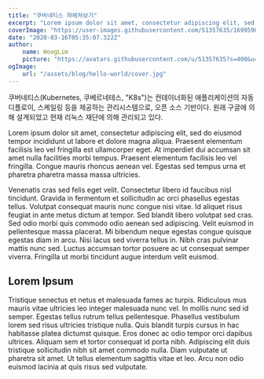 ```yaml
---
title: "쿠버네티스 파헤쳐보기"
excerpt: "Lorem ipsum dolor sit amet, consectetur adipiscing elit, sed do eiusmod tempor incididunt ut labore et dolore magna aliqua. Praesent elementum facilisis leo vel fringilla est ullamcorper eget. At imperdiet dui accumsan sit amet nulla facilities morbi tempus."
coverImage: "https://user-images.githubusercontent.com/51357635/169959085-4e1f8e25-da3b-4bf4-946c-68682074600e.png"
date: "2020-03-16T05:35:07.322Z"
author:
    name: WoogLim
    picture: "https://avatars.githubusercontent.com/u/51357635?s=400&u=36fd01b69ccd7729620c086927f9c0847ffdb0e1&v=4"
ogImage:
    url: "/assets/blog/hello-world/cover.jpg"
---
```


쿠버네티스(Kubernetes, 쿠베르네테스, "K8s")는 컨테이너화된 애플리케이션의 자동 디플로이, 스케일링 등을 제공하는 관리시스템으로, 오픈 소스 기반이다. 원래 구글에 의해 설계되었고 현재 리눅스 재단에 의해 관리되고 있다.

Lorem ipsum dolor sit amet, consectetur adipiscing elit, sed do eiusmod tempor incididunt ut labore et dolore magna aliqua. Praesent elementum facilisis leo vel fringilla est ullamcorper eget. At imperdiet dui accumsan sit amet nulla facilities morbi tempus. Praesent elementum facilisis leo vel fringilla. Congue mauris rhoncus aenean vel. Egestas sed tempus urna et pharetra pharetra massa massa ultricies.

Venenatis cras sed felis eget velit. Consectetur libero id faucibus nisl tincidunt. Gravida in fermentum et sollicitudin ac orci phasellus egestas tellus. Volutpat consequat mauris nunc congue nisi vitae. Id aliquet risus feugiat in ante metus dictum at tempor. Sed blandit libero volutpat sed cras. Sed odio morbi quis commodo odio aenean sed adipiscing. Velit euismod in pellentesque massa placerat. Mi bibendum neque egestas congue quisque egestas diam in arcu. Nisi lacus sed viverra tellus in. Nibh cras pulvinar mattis nunc sed. Luctus accumsan tortor posuere ac ut consequat semper viverra. Fringilla ut morbi tincidunt augue interdum velit euismod.

## Lorem Ipsum

Tristique senectus et netus et malesuada fames ac turpis. Ridiculous mus mauris vitae ultricies leo integer malesuada nunc vel. In mollis nunc sed id semper. Egestas tellus rutrum tellus pellentesque. Phasellus vestibulum lorem sed risus ultricies tristique nulla. Quis blandit turpis cursus in hac habitasse platea dictumst quisque. Eros donec ac odio tempor orci dapibus ultrices. Aliquam sem et tortor consequat id porta nibh. Adipiscing elit duis tristique sollicitudin nibh sit amet commodo nulla. Diam vulputate ut pharetra sit amet. Ut tellus elementum sagittis vitae et leo. Arcu non odio euismod lacinia at quis risus sed vulputate.
